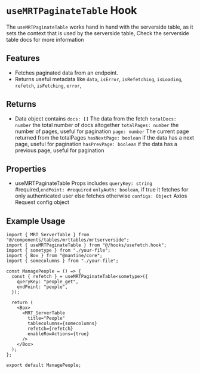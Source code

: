 
<Meta title="Hooks/ MRT Paginate Hook" />

# `useMRTPaginateTable` Hook

The `useMRTPaginateTable` works hand in hand with the serverside table, as it sets the context that is used by the serverside table,
Check the serverside table docs for more information

## Features

- Fetches paginated data from an endpoint.
- Returns useful metadata like
  `data`,
  `isError`,
  `isRefetching`,
  `isLoading`,
  `refetch`,
  `isFetching`,
  `error`,

## Returns

- Data object contains `docs: []` The data from the fetch
  `totalDocs: number` the total number of docs altogether
  `totalPages: number` the number of pages, useful for pagination
  `page: number` The current page returned from the totalPages
  `hasNextPage: boolean` if the data has a next page, useful for pagination
  `hasPrevPage: boolean` if the data has a previous page, useful for pagination

## Properties

- useMRTPaginateTable Props includes `queryKey: string` #required,`endPoint: #required`
  `onlyAuth: boolean`, if true it fetches for only authenticated user else fetches otherwise
  `configs: Object` Axios Request config object

## Example Usage

```tsx
import { MRT_ServerTable } from "@/components/tables/mrttables/mrtserverside";
import { useMRTPaginateTable } from "@/hooks/usefetch.hook";
import { sometype } from "./your-file";
import { Box } from "@mantine/core";
import { somecolumns } from "./your-file";

const ManagePeople = () => {
  const { refetch } = useMRTPaginateTable<sometype>({
    queryKey: "people_get",
    endPoint: "people",
  });

  return (
    <Box>
      <MRT_ServerTable
        title="People"
        tablecolumns={somecolumns}
        refetch={refetch}
        enableRowActions={true}
      />
    </Box>
  );
};

export default ManagePeople;
```
